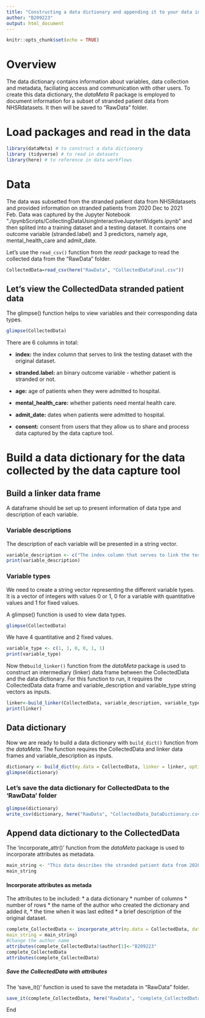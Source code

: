 ```yaml
---
title: "Constructing a data dictionary and appending it to your data in R"
author: "B209223"
output: html_document
---
```


```r
knitr::opts_chunk$set(echo = TRUE)
```

# **Overview**
The data dictionary contains information about variables, data collection and metadata, faciliating access and communication with other users. To create this data dictionary, the *dataMeta* R package is employed to document information for a subset of stranded patient data from NHSRdatasets. It then will be saved to "RawData" folder.

# **Load packages and read in the data**
```r
library(dataMeta) # to construct a data dictionary
library (tidyverse) # to read in datasets
library(here) # to reference in data workflows
```

# **Data**
The data was subsetted from the stranded patient data from NHSRdatasets and provided information on stranded patients from 2020 Dec to 2021 Feb. Data was captured by the Jupyter Notebook  \"./ipynbScripts/CollectingDataUsingInteractiveJupyterWidgets.ipynb\" and then splited into a training dataset and a testing dataset. It contains one outcome variable (stranded.label) and 3 predictors, namely age, mental_health_care and admit_date. 

Let's use the `read_csv()` function from the *readr* package to read the collected data from the "RawData" folder.

```r
CollectedData=read_csv(here("RawData", "CollectedDataFinal.csv"))
```

## **Let's view the CollectedData stranded patient data**
The glimpse() function helps to view variables and their corresponding data types.
```r
glimpse(CollectedData) 
```

There are 6 columns in total:

* **index:** the index column that serves to link the testing dataset with the original dataset.

* **stranded.label:** an binary outcome variable - whether patient is stranded or not.

* **age:** age of patients when they were admitted to hospital.

* **mental_health_care:** whether patients need mental health care.

* **admit_date:** dates when patients were admitted to hospital.

* **consent:** consent from users that they allow us to share and process data captured by the data capture tool.

# **Build a data dictionary for the data collected by the data capture tool**

## **Build a linker data frame**
A dataframe should be set up to present information of data type and description of each variable.

### **Variable descriptions**
The description of each variable will be presented in a string vector.
```r
variable_description <- c("The index column that serves to link the testing dataset with the original dataset", "An binary outcome variable - whether patient is stranded or not", "Age of patients when they were admitted to hospital", "Whether patients need mental health care", "Dates when patients were admitted to hospital", "Consent from users that they allow us to share and process data captured by the data capture tool")
print(variable_description)
```

### **Variable types**
We need to create a string vector representing the different variable types. It is a vector of integers with values 0 or 1, 0 for a variable with quantitative values and 1 for fixed values.

A glimpse() function is used to view data types.
```r
glimpse(CollectedData) 
```
We have 4 quantitative and 2 fixed values.
```r
variable_type <- c(1, 1, 0, 0, 1, 1)
print(variable_type)
```

Now the`build_linker()` function from the *dataMeta* package is used to construct an intermediary (linker) data frame between the CollectedData
and the data dictionary. For this function to run, it requires the CollectedData data frame and variable_description and variable_type string vectors as inputs.
```r
linker<-build_linker(CollectedData, variable_description, variable_type)
print(linker)
```
## **Data dictionary**
Now we are ready to build a data dictionary with `build_dict()` function from the *dataMeta*. The function requires the CollectedData and linker data frames and variable_description as inputs.
```r
dictionary <- build_dict(my.data = CollectedData, linker = linker, option_description = NULL, prompt_varopts = FALSE)
glimpse(dictionary)
```

### **Let's save the data dictionary for CollectedData to the 'RawData' folder**
```r
glimpse(dictionary)
write_csv(dictionary, here("RawData", "CollectedData_DataDictionary.csv"))
```

## **Append data dictionary to the CollectedData**
The 'incorporate_attr()' function from the *dataMeta* package is used to incorporate attributes as metadata.
```r
main_string <- "This data describes the stranded patient data from 2020 Dec to 2021 Feb from the *NHSRdatasets* package collected by the data capture tool."
main_string
```

#### **Incorporate attributes as metada**
The attributes to be included:
* a data dictionary
* number of columns
* number of rows
* the name of the author who created the dictionary and added it, 
* the time when it was last edited 
* a brief description of the original dataset.
```r
complete_CollectedData <- incorporate_attr(my.data = CollectedData, data.dictionary = dictionary,
main_string = main_string)
#Change the author name
attributes(complete_CollectedData)$author[1]<-"B209223"
complete_CollectedData
attributes(complete_CollectedData)
```

##### **Save the CollectedData with attributes**
The 'save_it()' function is used to save the metadata in "RawData" folder.
```r
save_it(complete_CollectedData, here("RawData", "complete_CollectedData"))
```

End